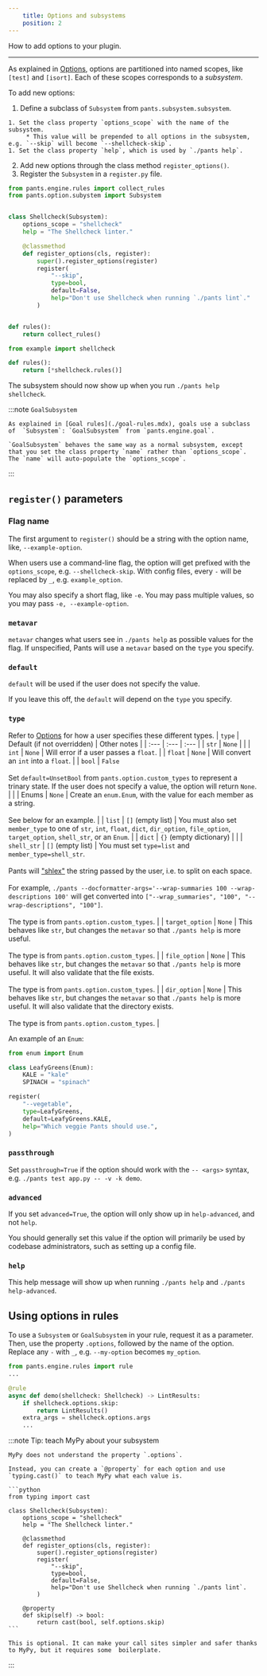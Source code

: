 ```yaml
---
    title: Options and subsystems
    position: 2
---
```



How to add options to your plugin.

---

As explained in [Options](../../using-pants/key-concepts/options.mdx), options are partitioned into named scopes, like `[test]` and `[isort]`. Each of these scopes corresponds to a _subsystem_.

To add new options:

1. Define a subclass of `Subsystem` from `pants.subsystem.subsystem`.

```
1. Set the class property `options_scope` with the name of the subsystem.
     * This value will be prepended to all options in the subsystem, e.g. `--skip` will become `--shellcheck-skip`.
1. Set the class property `help`, which is used by `./pants help`.
```

2. Add new options through the class method `register_options()`.
3. Register the `Subsystem` in a `register.py` file.

<Tabs>
<TabItem value="pants-plugins/example/shellcheck.py" label="pants-plugins/example/shellcheck.py">

```python
from pants.engine.rules import collect_rules
from pants.option.subystem import Subsystem


class Shellcheck(Subsystem):
    options_scope = "shellcheck"
    help = "The Shellcheck linter."

    @classmethod
    def register_options(cls, register):
        super().register_options(register)
        register(
            "--skip",
            type=bool,
            default=False,
            help="Don't use Shellcheck when running `./pants lint`."
        )


def rules():
    return collect_rules()
```

</TabItem>
<TabItem value="pants-plugins/example/register.py" label="pants-plugins/example/register.py">

```python
from example import shellcheck

def rules():
    return [*shellcheck.rules()]
```

</TabItem>
</Tabs>

The subsystem should now show up when you run `./pants help shellcheck`.

:::note `GoalSubsystem`

    As explained in [Goal rules](./goal-rules.mdx), goals use a subclass of  `Subsystem`: `GoalSubsystem` from `pants.engine.goal`.

    `GoalSubsystem` behaves the same way as a normal subsystem, except that you set the class property `name` rather than `options_scope`. The `name` will auto-populate the `options_scope`.

:::

## `register()` parameters

### Flag name

The first argument to `register()` should be a string with the option name, like, `--example-option`.

When users use a command-line flag, the option will get prefixed with the `options_scope`, e.g. `--shellcheck-skip`. With config files, every `-` will be replaced by `_`, e.g. `example_option`.

You may also specify a short flag, like `-e`. You may pass multiple values, so you may pass `-e, --example-option`.

### `metavar`

`metavar` changes what users see in `./pants help` as possible values for the flag. If unspecified, Pants will use a `metavar` based on the `type` you specify.

### `default`

`default` will be used if the user does not specify the value.

If you leave this off, the `default` will depend on the `type` you specify.

### `type`

Refer to [Options](../../using-pants/key-concepts/options.mdx#option-types) for how a user specifies these different types.
| `type` | Default (if not overridden) | Other notes |
| :--- | :--- | :--- |
| `str` | `None` | |
| `int` | `None` | Will error if a user passes a `float`. |
| `float` | `None` | Will convert an `int` into a `float`. |
| `bool` | `False` <br/><br/>Set `default=UnsetBool` from `pants.option.custom_types` to represent a trinary state. If the user does not specify a value, the option will return `None`. | |
| Enums | `None` | Create an `enum.Enum`, with the value for each member as a string.<br/><br/>See below for an example. |
| `list` | `[]` (empty list) | You must also set `member_type` to one of `str`, `int`, `float`, `dict`, `dir_option`, `file_option`, `target_option`, `shell_str`, or an `Enum`. |
| `dict` | `{}` (empty dictionary) | |
| `shell_str` | `[]` (empty list) | You must set `type=list` and `member_type=shell_str`.<br/><br/>Pants will ["shlex"](https://docs.python.org/3/library/shlex.html) the string passed by the user, i.e. to split on each space.<br/><br/>For example, `./pants --docformatter-args='--wrap-summaries 100 --wrap-descriptions 100'` will get converted into `["--wrap_summaries", "100", "--wrap-descriptions", "100"]`.<br/><br/>The type is from `pants.option.custom_types`. |
| `target_option` | `None` | This behaves like `str`, but changes the `metavar` so that `./pants help` is more useful.<br/><br/>The type is from `pants.option.custom_types`. |
| `file_option` | `None` | This behaves like `str`, but changes the `metavar` so that `./pants help` is more useful. It will also validate that the file exists.<br/><br/>The type is from `pants.option.custom_types`. |
| `dir_option` | `None` | This behaves like `str`, but changes the `metavar` so that `./pants help` is more useful. It will also validate that the directory exists.<br/><br/>The type is from `pants.option.custom_types`. |

An example of an `Enum`:

```python
from enum import Enum

class LeafyGreens(Enum):
    KALE = "kale"
    SPINACH = "spinach"

register(
    "--vegetable",
    type=LeafyGreens,
    default=LeafyGreens.KALE,
    help="Which veggie Pants should use.",
)
```

### `passthrough`

Set `passthrough=True` if the option should work with the `-- <args>` syntax, e.g. `./pants test app.py -- -v -k demo`.

### `advanced`

If you set `advanced=True`, the option will only show up in `help-advanced`, and not `help`.

You should generally set this value if the option will primarily be used by codebase administrators, such as setting up a config file.

### `help`

This help message will show up when running `./pants help` and `./pants help-advanced`.

## Using options in rules

To use a `Subsystem` or `GoalSubsystem` in your rule, request it as a parameter. Then, use the property `.options`, followed by the name of the option. Replace any `-` with `_`, e.g. `--my-option` becomes `my_option`.

```python
from pants.engine.rules import rule
...

@rule
async def demo(shellcheck: Shellcheck) -> LintResults:
    if shellcheck.options.skip:
        return LintResults()
    extra_args = shellcheck.options.args
    ...
```

:::note Tip: teach MyPy about your subsystem

    MyPy does not understand the property `.options`.

    Instead, you can create a `@property` for each option and use `typing.cast()` to teach MyPy what each value is.

    ```python
    from typing import cast

    class Shellcheck(Subsystem):
        options_scope = "shellcheck"
        help = "The Shellcheck linter."

        @classmethod
        def register_options(cls, register):
            super().register_options(register)
            register(
                "--skip",
                type=bool,
                default=False,
                help="Don't use Shellcheck when running `./pants lint`.
            )

        @property
        def skip(self) -> bool:
            return cast(bool, self.options.skip)
    ```

    This is optional. It can make your call sites simpler and safer thanks to MyPy, but it requires some  boilerplate.

:::



